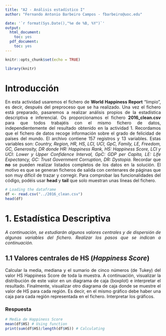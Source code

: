 ```yaml
---
title: "A2 - Análisis estadístico I"
author: "Fernando Antonio Barbeiro Campos - fbarbeiro@uoc.edu"

date: '`r format(Sys.Date(),"%e de %B, %Y")`'
output:
  html_document:
    toc: yes
  pdf_document:
    toc: yes
---
```

 
```r
knitr::opts_chunk$set(echo = TRUE)
```

```r
library(knitr)
```
# Introducción

<div style="text-align: justify">
En esta actividad usaremos el fichero de **World Happiness Report** “limpio”, es decir, después del preproceso que se ha realizado. Una vez el fichero está preparado, pasaremos a realizar análisis propios de la estadística descriptiva e inferencial. Os proporcionamos el fichero **2016_clean.csv** para que todos trabajéis con el mismo fichero de datos, independientemente del resultado obtenido en la actividad 1.
Recordamos que el fichero de datos recoge información sobre el grado de felicidad de países del mundo. El archivo contiene 157 registros y 13 variables. Estas variables son: *Country, Region, HR, HS, LCI, UCI, GpC, Family, LE, Freedom, GC, Generosity, DR donde HR: Happiness Rank, HS: Happiness Score, LCI y UCI*:
*Lower y Upper Confidence Interval, GpC: GDP per Capita, LE: Life Expectancy, GC: Trust Government Corruption, DR: Dystopia.*
Recordar que **no** se pueden realizar listados completos de los datos en la solución. El motivo es que se generan ficheros de salida con centenares de páginas que son muy difícil de trazar y corregir. Para comprobar las funcionalidades del código, podéis usar **head** y **tail** que solo muestran unas líneas del fichero.
</div>

```r
# Loading the dataframe
df <- read.csv("../2016_clean.csv")
head(df)
```

# 1. Estadística Descriptiva
<div style="text-align: justify">
*A continuación, se estudiarán algunos valores centrales y de dispersión de algunas variables del fichero. Realizar los pasos que se indican a continuación.*
</div>

## 1.1 Valores centrales de HS (*Happiness Score*)
<p style="text-align: justify">
Calcular la media, mediana y el sumario de cinco números (de Tukey) del valor HS Happiness Score de toda la muestra. A continuación, visualizar la distribución de este valor en un diagrama de caja (boxplot) e interpretar el resultado. Finalmente, visualizar otro diagrama de caja donde se muestre el valor de HS para cada región. Es decir, en el mismo gráfico debe haber una caja para cada región representada en el fichero. Interpretar los gráficos.
</p>
### Respuesta
```r
# Media de Happiness Score
mean(df$HS) # Using function
print(sum(df$HS)/length(df$HS)) # Calculating
```


